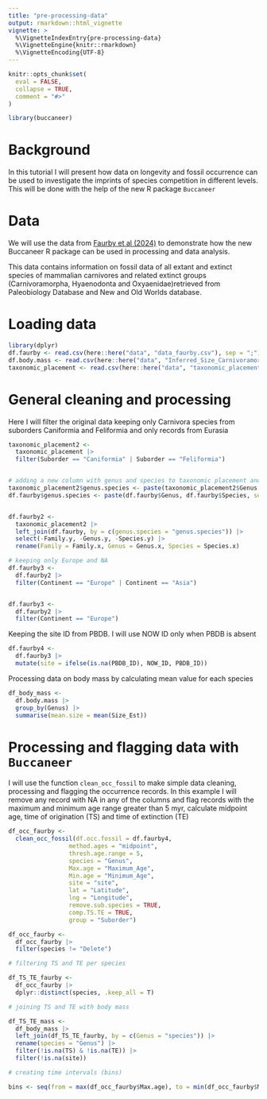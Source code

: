 ```yaml
---
title: "pre-processing-data"
output: rmarkdown::html_vignette
vignette: >
  %\VignetteIndexEntry{pre-processing-data}
  %\VignetteEngine{knitr::rmarkdown}
  %\VignetteEncoding{UTF-8}
---
```


```r
knitr::opts_chunk$set(
  eval = FALSE,
  collapse = TRUE,
  comment = "#>"
)
```

```r
library(buccaneer)
```

# Background

In this tutorial I will present how data on longevity and fossil occurrence can be 
    used to investigate the imprints of species competition in different levels. 
    This will be done with the help of the new R package `Buccaneer`
    
# Data

We will use the data from [Faurby et al (2024)](https://royalsocietypublishing.org/doi/10.1098/rspb.2024.0473) to demonstrate 
    how the new Buccaneer R package can be used in processing and data analysis.
    
This data contains information on fossil data of all extant and extinct species 
    of mammalian carnivores and related extinct groups (Carnivoramorpha, Hyaenodonta 
    and Oxyaenidae)retrieved from Paleobiology Database and New and Old Worlds database.
    
    
# Loading data

```r
library(dplyr)
df.faurby <- read.csv(here::here("data", "data_faurby.csv"), sep = ";") # dataset from https://royalsocietypublishing.org/doi/10.1098/rspb.2024.0473
df.body.mass <- read.csv(here::here("data", "Inferred_Size_Carnivoramorpha.csv"), sep = ",") # dataset from https://royalsocietypublishing.org/doi/10.1098/rspb.2024.0473
taxonomic_placement <- read.csv(here::here("data", "taxonomic_placement.csv"), sep = ";")
```


# General cleaning and processing

Here I will filter the original data keeping only Carnivora species from suborders 
    Caniformia and Feliformia and only records from Eurasia

```r
taxonomic_placement2 <- 
  taxonomic_placement |> 
  filter(Suborder == "Caniformia" | Suborder == "Feliformia")


# adding a new column with genus and species to taxonomic placement and occurrence records
taxonomic_placement2$genus.species <- paste(taxonomic_placement2$Genus, taxonomic_placement2$Species, sep = "_")
df.faurby$genus.species <- paste(df.faurby$Genus, df.faurby$Species, sep = "_")


df.faurby2 <- 
  taxonomic_placement2 |> 
  left_join(df.faurby, by = c(genus.species = "genus.species")) |> 
  select(-Family.y, -Genus.y, -Species.y) |> 
  rename(Family = Family.x, Genus = Genus.x, Species = Species.x)

# keeping only Europe and NA
df.faurby3 <- 
  df.faurby2 |> 
  filter(Continent == "Europe" | Continent == "Asia")


df.faurby3 <- 
  df.faurby2 |> 
  filter(Continent == "Europe")

```


Keeping the site ID from PBDB. I will use NOW ID only when PBDB is absent

```r
df.faurby4 <- 
  df.faurby3 |> 
  mutate(site = ifelse(is.na(PBDB_ID), NOW_ID, PBDB_ID))
```


Processing data on body mass by calculating mean value for each species

```r
df_body_mass <- 
  df.body.mass |> 
  group_by(Genus) |> 
  summarise(mean.size = mean(Size_Est))

```


# Processing and flagging data with `Buccaneer`

I will use the function `clean_occ_fossil` to make simple data cleaning, processing
    and flagging the occurrence records. In this example I will remove any record with 
    NA in any of the columns and flag records with the maximum and minimum age range 
    greater than 5 myr, calculate midpoint age, time of origination (TS) and time of extinction
    (TE)
    
```r
df_occ_faurby <- 
  clean_occ_fossil(df.occ.fossil = df.faurby4, 
                 method.ages = "midpoint",
                 thresh.age.range = 5, 
                 species = "Genus",
                 Max.age = "Maximum_Age",
                 Min.age = "Minimum_Age", 
                 site = "site",
                 lat = "Latitude",
                 lng = "Longitude",
                 remove.sub.species = TRUE, 
                 comp.TS.TE = TRUE, 
                 group = "Suborder")
```


```r
df_occ_faurby <- 
  df_occ_faurby |> 
  filter(species != "Delete")

# filtering TS and TE per species

df_TS_TE_faurby <- 
  df_occ_faurby |> 
  dplyr::distinct(species, .keep_all = T)

# joining TS and TE with body mass

df_TS_TE_mass <- 
  df_body_mass |> 
  left_join(df_TS_TE_faurby, by = c(Genus = "species")) |> 
  rename(species = "Genus") |> 
  filter(!is.na(TS) & !is.na(TE)) |> 
  filter(!is.na(site))

# creating time intervals (bins)

bins <- seq(from = max(df_occ_faurby$Max.age), to = min(df_occ_faurby$Min.age), by = -5)

```

